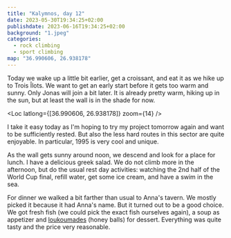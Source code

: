 ```yaml
---
title: "Kalymnos, day 12"
date: 2023-05-30T19:34:25+02:00
publishdate: 2023-06-16T19:34:25+02:00
background: "1.jpeg"
categories:
  - rock climbing
  - sport climbing
map: "36.990606, 26.938178"
---
```


Today we wake up a little bit earlier, get a croissant, and eat it as we hike
up to Trois Îlots. We want to get an early start before it gets too warm and
sunny. Only Jonas will join a bit later. It is already pretty warm, hiking up in
the sun, but at least the wall is in the shade for now.

<Loc latlong={[36.990606, 26.938178]} zoom={14} />

I take it easy today as I'm hoping to try my project tomorrow again and want to
be sufficiently rested. But also the less hard routes in this sector are quite
enjoyable. In particular, 1995 <Grade value="6b" system="french" /> is very
cool and unique.

<Pano src="1.jpeg" caption="View from Trois Îlots." />

<Gallery>
  <Rimg src="2.jpeg" caption="Trois Îlots." />
  <Rimg src="x - 1.jpeg" alt="Trois Îlots." />
</Gallery>

As the wall gets sunny around noon, we descend and look for a place for lunch.
I have a delicious greek salad. We do not climb more in the afternoon, but do
the usual rest day activities: watching the 2nd half of the World Cup final,
refill water, get some ice cream, and have a swim in the sea.

<Gallery>
  <Rimg src="3.jpeg" alt="Greek salad" />
  <Rimg src="4.jpeg" caption="A snake that we stumbled upon." />
</Gallery>

For dinner we walked a bit farther than usual to Anna's tavern. We mostly picked
it because it had Anna's name. But it turned out to be a good choice. We got
fresh fish (we could pick the exact fish ourselves again), a soup as appetizer
and [loukoumades](https://en.wikipedia.org/wiki/Lokma) (honey balls) for
dessert. Everything was quite tasty and the price very reasonable.

<Nextday />
